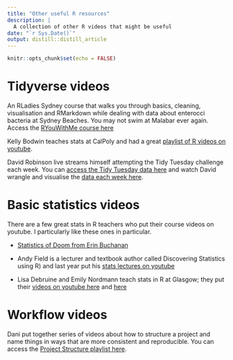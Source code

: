 ```yaml
---
title: "Other useful R resources"
description: |
  A collection of other R videos that might be useful
date: "`r Sys.Date()`"
output: distill::distill_article
---
```


```r
knitr::opts_chunk$set(echo = FALSE)
```


# Tidyverse videos

An RLadies Sydney course that walks you through basics, cleaning, visualisation and RMarkdown while dealing with data about enterocci bacteria at Sydney Beaches. You may not swim at Malabar ever again. Access the [RYouWithMe course here](https://rladiessydney.org/courses/ryouwithme/01-basicbasics-0/)

Kelly Bodwin teaches stats at CalPoly and had a great [playlist of R videos on youtube](https://www.youtube.com/watch?v=svRvp8QSvXI&list=PLHvvd9og7B97OPl-cawR5_uGo7fqGA8fw).

David Robinson live streams himself attempting the Tidy Tuesday challenge each week. You can [access the Tidy Tuesday data here](https://github.com/rfordatascience/tidytuesday) and watch David wrangle and visualise the [data each week here](https://www.youtube.com/user/safe4democracy/videos). 


# Basic statistics videos

There are a few great stats in R teachers who put their course videos on youtube. I particularly like these ones in particular. 

- [Statistics of Doom from Erin Buchanan](https://www.youtube.com/watch?v=oV0SBUbmnmg&list=PLw93TUuxrFAaWI0U21z4XgvKzh1V4a6GT&index=1)

- Andy Field is a lecturer and textbook author called Discovering Statistics using R) and last year put his [stats lectures on youtube](https://youtube.com/playlist?list=PLEzw67WWDg81n3N3yfr_MW7f6cEl_XibX)

- Lisa Debruine and Emily Nordmann teach stats in R at Glasgow; they put their [videos on youtube here](https://www.youtube.com/watch?v=90IdULVGmYY&list=PLA2iRWVwbpTIweEBHD2dOKjZHK1atRmXt) and [here](https://www.youtube.com/watch?v=5sRkrEw4F0s&list=PLMGjq7JynlJmBbomo-_lIqJ4qWcuHcy_z)

# Workflow videos

Dani put together series of videos about how to structure a project and name things in ways that are more consistent and reproducible. You can access the [Project Structure playlist here](https://youtu.be/u6MiDFvAs9w). 



